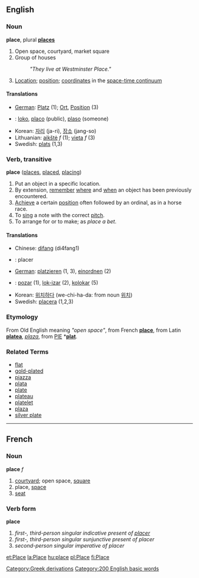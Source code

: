 ==English==

===Noun===
'''place''', plural '''[[places]]'''

# Open space, courtyard, market square
# Group of houses
#: ''"They live at Westminster Place."''
# [[Location]]; [[position]]; [[coordinate]]s in the [[w:space-time continuum|space-time continuum]]

====Translations====
*[[German]]: [[:de:Platz|Platz]] (1); [[:de:Ort|Ort]], [[:de:Position|Position]] (3)
* {{io}} : [[loko]], [[placo]] (public), [[plaso]] (someone)
*Korean: [[자리]] (ja-ri), [[장소]] (jang-so)
*Lithuanian: [[aikštė]] ''f'' (1); [[vieta]] ''f'' (3)
*Swedish: [[plats]] (1,3)

===Verb, transitive===
'''place'''   ([[places]], [[placed]], [[placing]])
# Put an object in a specific location. 
# By extension, [[remember]] [[where]] and [[when]] an object has been previously encountered.
# [[Achieve]] a certain [[position]] often followed by an ordinal, as in a horse race.
# To [[sing]] a note with the correct [[pitch]].
# To arrange for or to make; as ''place a bet''.

====Translations====
*Chinese: [[difang]] (di4fang1)
* {{fr}} : placer
*[[German]]: [[:de:platzieren|platzieren]] (1, 3), [[einordnen]] (2)
* {{io}} : [[pozar]] (1), [[lok-izar]] (2), [[kolokar]] (5)
*Korean: [[위치하다]] (we-chi-ha-da: from noun [[위치]])
*Swedish: [[placera]] (1,2,3)

===Etymology===
From Old English meaning ''"open space"'', from French '''[[place]]''', from Latin '''[[platea]]''', ''[[plaza]]'', from [[PIE]] *'''[[plat]]'''.

===Related Terms===
*[[flat]]
*[[gold-plated]]
*[[piazza]]
*[[plata]]
*[[plate]]
*[[plateau]]
*[[platelet]]
*[[plaza]]
*[[silver plate]]

----

==French==
===Noun===
'''place''' ''f''

# [[courtyard]]; open space, [[square]]
# place, [[space]]
# [[seat]]

===Verb form===
'''place'''

# ''first-, third-person singular indicative present of [[placer]]''
# ''first-, third-person singular sunjunctive present of placer''
# ''second-person singular imperative of placer'' 

[[Category:Greek derivations]]

[[Category:200 English basic words]]

[[et:Place]]
[[la:Place]]
[[hu:place]]
[[pl:Place]]
[[fi:Place]]